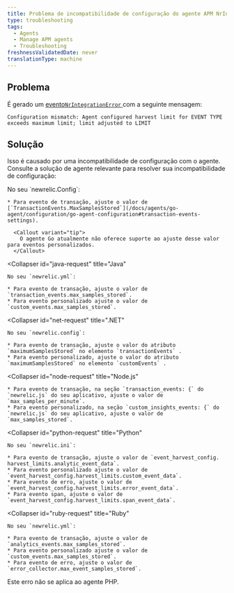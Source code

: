 ```yaml
---
title: Problema de incompatibilidade de configuração do agente APM NrIntegrationError
type: troubleshooting
tags:
  - Agents
  - Manage APM agents
  - Troubleshooting
freshnessValidatedDate: never
translationType: machine
---
```


## Problema

É gerado um [evento`NrIntegrationError` ](/docs/telemetry-data-platform/manage-data/nrintegrationerror)com a seguinte mensagem:

```
Configuration mismatch: Agent configured harvest limit for EVENT TYPE 
exceeds maximum limit; limit adjusted to LIMIT
```

## Solução

Isso é causado por uma incompatibilidade de configuração com o agente. Consulte a solução de agente relevante para resolver sua incompatibilidade de configuração:

<CollapserGroup>
  <Collapser
    id="go-request"
    title="Go"
  >
    No seu `newrelic.Config`:

    * Para evento de transação, ajuste o valor de [`TransactionEvents.MaxSamplesStored`](/docs/agents/go-agent/configuration/go-agent-configuration#transaction-events-settings).

      <Callout variant="tip">
        O agente Go atualmente não oferece suporte ao ajuste desse valor para eventos personalizados.
      </Callout>
  </Collapser>

  <Collapser
    id="java-request"
    title="Java"
  >
    No seu `newrelic.yml`:

    * Para evento de transação, ajuste o valor de `transaction_events.max_samples_stored`.
    * Para evento personalizado ajuste o valor de `custom_events.max_samples_stored`.
  </Collapser>

  <Collapser
    id="net-request"
    title=".NET"
  >
    No seu `newrelic.config`:

    * Para evento de transação, ajuste o valor do atributo `maximumSamplesStored` no elemento `transactionEvents` .
    * Para evento personalizado, ajuste o valor do atributo `maximumSamplesStored` no elemento `customEvents` .
  </Collapser>

  <Collapser
    id="node-request"
    title="Node.js"
  >
    * Para evento de transação, na seção `transaction_events: {` do `newrelic.js` do seu aplicativo, ajuste o valor de `max_samples_per_minute`.
    * Para evento personalizado, na seção `custom_insights_events: {` do `newrelic.js` do seu aplicativo, ajuste o valor de `max_samples_stored`.
  </Collapser>

  <Collapser
    id="python-request"
    title="Python"
  >
    No seu `newrelic.ini`:

    * Para evento de transação, ajuste o valor de `event_harvest_config. harvest_limits.analytic_event_data`.
    * Para evento personalizado ajuste o valor de `event_harvest_config.harvest_limits.custom_event_data`.
    * Para evento de erro, ajuste o valor de `event_harvest_config.harvest_limits.error_event_data`.
    * Para evento span, ajuste o valor de `event_harvest_config.harvest_limits.span_event_data`.
  </Collapser>

  <Collapser
    id="ruby-request"
    title="Ruby"
  >
    No seu `newrelic.yml`:

    * Para evento de transação, ajuste o valor de `analytics_events.max_samples_stored`.
    * Para evento personalizado ajuste o valor de `custom_events.max_samples_stored`.
    * Para evento de erro, ajuste o valor de `error_collector.max_event_samples_stored`.
  </Collapser>
</CollapserGroup>

<Callout variant="tip">
  Este erro não se aplica ao agente PHP.
</Callout>
